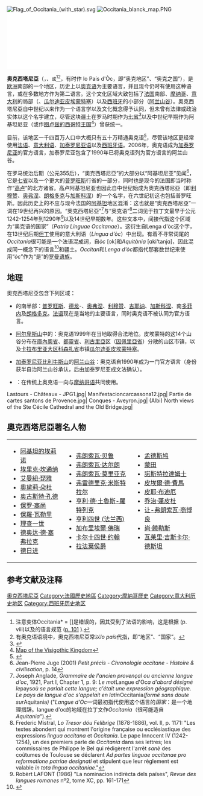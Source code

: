 {{not|奧克西塔尼大區}}
{{noteTA|G1=法国地名
|1=zh-cn:奥克西塔尼亚;zh-tw:奧克西塔尼亞
}}
[[File:Flag_of_Occitania_(with_star).svg|right]]
[[File:Occitania_blanck_map.PNG|thumb]]
[[File:Carta_Occitania.pdf|thumb]]

'''奧克西塔尼亞'''（{{lang-oc|Occitània}}，{{IPA-oc|u(k)siˈtanjɔ|local}}、{{IPA-oc|ukʃiˈtanjɔ|}}<small>或</small>{{IPA-oc|u(k)siˈtanja|}}<ref>注意变体Occitania* = [{{IPA|utsitanˈi(j)ɔ}}]是错误的，因其受到了法语的影响，这是根据{{link-oc|Alibert的规范语法|Gramatica occitana segon los parlars lengadocians}} (p. viii)以及{{tsl|en|Conselh de la Lenga Occitana|奧克西塔尼亞语言理事会}}的语言规范 ([http://www.revistadoc.org/file/Linguistica%20occitana%206%20CLO.pdf p. 101] {{Wayback|url=http://www.revistadoc.org/file/Linguistica%20occitana%206%20CLO.pdf |date=20180730202634 }}).</ref><ref>有奥克语语境中，奧克西塔尼亞常以''lo país''代指，即“地区”、“国家”。</ref>，有时作 lo País d'Òc，即“奥克地区”、“奥克之国”），是[[欧洲|欧洲]]南部的一个地区，历史上以[[奥克语|奥克语]]为主要语言，并且现今仍时有使用这种语言，或在多数地方作为第二语言。这个文化区域大致包括了[[法国|法国]]南部、[[摩纳哥|摩纳哥]]、[[意大利|意大利]]的局部（{{tsl|en|Occitan Valleys|奥克谷}}、[[瓜尔迪亚皮埃蒙特塞|瓜尔迪亚皮埃蒙特塞]]）以及[[西班牙|西班牙]]的小部分（[[阿兰山谷|阿兰山谷]]）。奧克西塔尼亞自中世纪以来作为一个语言学以及文化概念得予认同，但未曾有法律或政治实体以这个名字建立，尽管这块疆土在罗马时期作为[[七省|七省]]<ref>{{Cite web |url=http://upload.wikimedia.org/wikipedia/commons/0/04/The_Roman_Empire_ca_400_AD.png |title=Map of the Roman Empire, ''ca''400 AD |accessdate=2010-10-02 |archive-date=2016-06-24 |archive-url=https://web.archive.org/web/20160624160153/https://upload.wikimedia.org/wikipedia/commons/0/04/The_Roman_Empire_ca_400_AD.png |dead-url=no }}</ref>以及中世纪早期作为阿基坦尼亚（或作[[西哥特王国|图卢兹的西哥特王国]]<ref>[http://upload.wikimedia.org/wikipedia/en/d/d7/Visigothic_Kingdom.png Map of the Visigothic Kingdom]{{dead link|date=2017年12月 |bot=InternetArchiveBot |fix-attempted=yes }}</ref>）曾获统一。

目前，该地区一千四百万人口中大概只有五十万精通奥克语<ref>{{Cite web |url=http://www.minorityrights.org/1626/france/occitanspeakers.html |title=''World Directory of Minorities and Indigenous People'' |access-date=2010-10-02 |archive-date=2009-04-29 |archive-url=https://web.archive.org/web/20090429201218/http://www.minorityrights.org/1626/france/occitanspeakers.html |dead-url=no }}</ref>，尽管该地区更经常使用[[法语|法语]]、[[意大利语|意大利语]]、[[加泰罗尼亚语|加泰罗尼亚语]]以及[[西班牙语|西班牙语]]。2006年，奥克语成为[[加泰罗尼亚|加泰罗尼亚]]的官方语言，加泰罗尼亚包含了1990年已将奥克语列为官方语言的阿兰山谷。

在罗马统治后期（公元355后），“奧克西塔尼亞”的大部分以“阿基坦尼亚”见闻<ref>Jean-Pierre Juge (2001) ''Petit précis - Chronologie occitane - Histoire & civilisation'', p. 14</ref>，它是[[七省|七省]]以及一个更大的[[普罗旺斯|普罗旺斯]]行省的一部分，同时也是现今的法国即当时称作“[[高卢|高卢]]”的北方诸省。高卢阿基坦尼亚也因此自中世纪始成为奧克西塔尼亞（即[[利穆赞|利穆赞]]、[[奥弗涅|奥弗涅]]、[[朗格多克|朗格多克]]与[[加斯科涅|加斯科涅]]）的一个名字，在六世纪初这也包括普罗旺斯。因此历史上的{{tsl|en|Duchy of Aquitaine|阿基坦公国}}不应与现今法国的[[阿基坦|阿基坦]]地区混淆：这也就是“奧克西塔尼亞”一词在19世纪再兴的原因。“奧克西塔尼亞”<ref>Joseph Anglade, ''Grammaire de l'ancien provençal ou ancienne langue d'oc'', 1921, Part I, Chapter 1, p. 9: ''Le mot ''Langue d'Oc'' a d'abord désigné le ''pays'' où se parlait cette langue; c'était une expression géographique. Le pays de langue d'oc s'appelait en latin ''Occitania'' (formé sans doute sur ''Aquitania'')''  ("''Langue d'Oc''一词最初指代使用这个语言的''国家''：是一个地理措辞。langue d'oc的地域在拉丁文作''Occitania''（很可能造自 ''Aquitania''").</ref>与“奥克语”<ref>Frederic Mistral, ''Lo Tresor dóu Felibrige'' (1878-1886), vol. II, p. 1171: "Les textes abondent qui montrent l'origine française ou ecclésiastique des expressions ''lingua occitana'' et ''Occitania''. Le pape Innocent IV (1242-1254), un des premiers parle de ''Occitania'' dans ses lettres; les commissaires de Philippe le Bel qui rédigèrent l'arrêt ''sanè'' des coûtumes de Toulouse se déclarent ''Ad partes linguae occitanae pro reformatione patriae designati'' et stipulent que leur règlement est valable ''in tota lingua occitaniae''."</ref>二词见于拉丁文最早于公元1242-1254年到1290年<ref>Robèrt LAFONT (1986) "La nominacion indirècta dels païses", ''Revue des langues romanes'' nº2, tome XC, pp. 161-171</ref>以及14世纪早期数年。这些文本中，间接代指这个区域为“奥克语的国家”（''Patria Linguae Occitanae''）。这衍生自Lenga d'òc这个字，在13世纪后期[[但丁|但丁]]使用的意大利语（''Lingua d'òc''）中出现。有着不寻常词尾的''Occitania''很可能是一个法语混成词，自''òc'' [ɔk]和''Aquitània'' [ɑki'tanjɑ]，因此混成同一概念下的语言<ref>{{Cite web |url=http://en.citizendium.org/wiki/Occitan_language#Name |title=存档副本 |access-date=2010-10-02 |archive-url=https://web.archive.org/web/20100425052210/http://en.citizendium.org/wiki/Occitan_language#Name |archive-date=2010-04-25 |dead-url=yes }}</ref>和疆土。''Occitan''和''Lenga d'òc''都指代那套数世纪来使用“''òc''”作为“是”的[[罗曼语族|罗曼语族]]。

== 地理 ==
奧克西塔尼亞包含下列区域：
*{{FRA}}的南半部：[[普罗旺斯|普罗旺斯]]、[[德龙省|德龙]]-{{tsl|en|Vivarais|维瓦赖}}、[[奥弗涅|奥弗涅]]、[[利穆赞|利穆赞]]、[[吉耶讷|吉耶讷]]、[[加斯科涅|加斯科涅]]、南[[多菲内|多菲内]]及[[朗格多克|朗格多克]]。[[法语|法语]]现在是当地的主要语言，同时奥克语不被认同为官方语言。
*{{ITA}}[[阿尔卑斯山|阿尔卑斯山]]中的{{tsl|en|Occitan Valleys|奥克谷}}：奥克语1999年在当地取得合法地位。皮埃蒙特的这14个山谷分布在[[庫內奧省|庫內奧省]]、[[都靈省|都靈省]]、[[利古里亞|利古里亞]]区（[[因佩里亞省|因佩里亞省]]）分散的山区市镇，以及[[卡拉布里亚大区|卡拉布里亚大区]][[科森扎省|科森扎省]]市镇[[瓜尔迪亚皮埃蒙特塞|瓜尔迪亚皮埃蒙特塞]]。
*{{ESP}}[[加泰罗尼亚|加泰罗尼亚]][[比利牛斯山|比利牛斯山]]的[[阿兰山谷|阿兰山谷]]：奥克语自1990年成为一门官方语言（身份获半自治阿兰山谷承认，后由加泰罗尼亚成文法确认）。
*{{MCO}}：在传统上奥克语一向与[[摩纳哥语|摩纳哥语]]共同使用。

<gallery>
Lastours - Châteaux - JPG1.jpg|
Manifestacioncarcassona12.jpg|
Partie de cartes santons de Provence.jpg|
Conques - Aveyron.jpg|
(Albi) North views of the Ste Cécile Cathedral and the Old Bridge.jpg|
</gallery>

== 奧克西塔尼亞著名人物 ==
{| width=100%
|
*[[阿基坦的埃莉诺|阿基坦的埃莉诺]]
*[[埃里克·坎通纳|埃里克·坎通纳]]
*[[艾曼紐·琵雅|艾曼紐·琵雅]]
*[[奧黛莉·朵杜|奧黛莉·朵杜]]
*[[奥古斯特·孔德|奥古斯特·孔德]]
*[[保罗·塞尚|保罗·塞尚]]
*[[保羅·瓦勒里|保羅·瓦勒里]]
*[[理查一世|理查一世]]
*[[德奥达·德·塞弗拉克|德奥达·德·塞弗拉克]]
*[[德日进|德日进]]
|
*[[弗朗索瓦·贝鲁|弗朗索瓦·贝鲁]]
*[[弗朗索瓦·达尔朗|弗朗索瓦·达尔朗]]
*[[弗朗索瓦·莫里亚克|弗朗索瓦·莫里亚克]]
*[[弗雷德里克·米斯特拉尔|弗雷德里克·米斯特拉尔]]
*[[亨利·德·土魯斯-羅特列克|亨利·德·土魯斯-羅特列克]]
*[[亨利四世_(法兰西)|亨利四世 (法兰西)]]
*[[加布里埃爾·佛瑞|加布里埃爾·佛瑞]]
*[[卡尔十四世·约翰|卡尔十四世·约翰]]
*[[拉法葉侯爵|拉法葉侯爵]]
|
*[[孟德斯鸠|孟德斯鸠]]
*[[蒙田|蒙田]]
*[[諾斯特拉達姆士|諾斯特拉達姆士]]
*[[皮埃爾·德·費馬|皮埃爾·德·費馬]]
*[[皮耶·布迪厄|皮耶·布迪厄]]
*[[乔治·蓬皮杜|乔治·蓬皮杜]]
*[[让-弗朗索瓦·商博良|让-弗朗索瓦·商博良]]
*[[尚·饒勒斯|尚·饒勒斯]]
*[[瓦莱里·吉斯卡尔·德斯坦|瓦莱里·吉斯卡尔·德斯坦]]
|}

== 参考文献及注释 ==
{{Reflist}}

[[Category:奧克西塔尼亞|]]
[[Category:法國歷史地區|Category:法國歷史地區]]
[[Category:摩納哥歷史|Category:摩納哥歷史]]
[[Category:意大利历史地区|Category:意大利历史地区]]
[[Category:西班牙历史地区|Category:西班牙历史地区]]